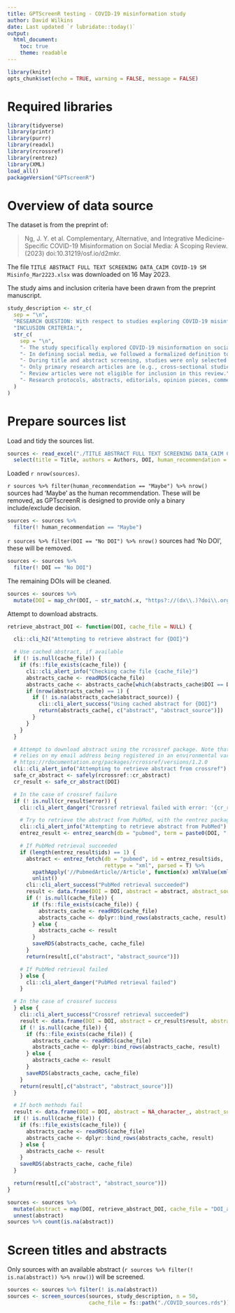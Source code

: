 ```yaml
---
title: GPTScreenR testing - COVID-19 misinformation study
author: David Wilkins
date: Last updated `r lubridate::today()`
output:
  html_document:
    toc: true
    theme: readable
---
```


```r
library(knitr)
opts_chunk$set(echo = TRUE, warning = FALSE, message = FALSE)
```

# Required libraries

```r
library(tidyverse)
library(printr)
library(purrr)
library(readxl)
library(rcrossref)
library(rentrez)
library(XML)
load_all()
packageVersion("GPTscreenR")
```

# Overview of data source

The dataset is from the preprint of:

> Ng, J. Y. et al. Complementary, Alternative, and Integrative Medicine-Specific COVID-19 Misinformation on Social Media: A Scoping Review. (2023) doi:10.31219/osf.io/d2mkr.

The file `TITLE ABSTRACT FULL TEXT SCREENING DATA_CAIM COVID-19 SM Misinfo_Mar2223.xlsx` was downloaded on 16 May 2023.

The study aims and inclusion criteria have been drawn from the preprint manuscript.

```r
study_description <- str_c(
  sep = "\n",
  "RESEARCH QUESTION: With respect to studies exploring COVID-19 misinformation on social media, how many of them make mention of complementary, alternative, and integrative medicine (CAIM) and what do they report about these therapies?",
  "INCLUSION CRITERIA:",
  str_c(
    sep = "\n",
    "- The study specifically explored COVID-19 misinformation on social media",
    "- In defining social media, we followed a formalized definition to remove ambiguity when determining study eligibility. Obar and Wildman, define social media by the following four characteristics: '1) social media services are (currently) applications that are Web 2.0 Internet-based; 2) the lifeblood of social media is user-generated content; 3) for a site or app designed and maintained by a social media service, individuals and groups create user-specific profiles, and; 4) the development of social networks online by connecting a profile with those of other individuals and/or groups is facilitated by social media services.'",
    "- During title and abstract screening, studies were only selected for inclusion if the information provided in the title or abstract indicated that the study specifically explored COVID-19 misinformation on social media. This meant that a study was considered eligible regardless of whether CAIM was discussed in the article’s full text. This decision was made to avoid excluding relevant articles that include CAIM discussion in the full text, but not within the title or abstract.",
    "- Only primary research articles are (e.g., cross-sectional studies, descriptive analyses, questionnaire based studies, etc.) were considered and included in this scoping review.",
    "- Review articles were not eligible for inclusion in this review.",
    "- Research protocols, abstracts, editorials, opinion pieces, commentaries, and any non-English texts were not eligible for inclusion in this scoping review."
  )
)
```

# Prepare sources list

Load and tidy the sources list.

```r
sources <- read_excel("./TITLE ABSTRACT FULL TEXT SCREENING DATA_CAIM COVID-19 SM Misinfo_Mar2223.xlsx", sheet = "Title & Abstract Screening", range = "A2:G673") %>%
  select(title = Title, authors = Authors, DOI, human_recommendation = `Final Decision`)
```

Loaded `r nrow(sources)`.

`r sources %>% filter(human_recommendation == "Maybe") %>% nrow()` sources had 'Maybe' as the human recommendation. These will be removed, as GPTscreenR is designed to provide only a binary include/exclude decision.

```r
sources <- sources %>%
  filter(! human_recommendation == "Maybe")
```

`r sources %>% filter(DOI == "No DOI") %>% nrow()` sources had 'No DOI', these will be removed.

```r
sources <- sources %>%
  filter(! DOI == "No DOI")
```

The remaining DOIs will be cleaned.

```r
sources <- sources %>%
  mutate(DOI = map_chr(DOI, ~ str_match(.x, "https?://(dx\\.)?doi\\.org/(?<doi>.+)")[1,"doi"]))
```

Attempt to download abstracts.

```r
retrieve_abstract_DOI <- function(DOI, cache_file = NULL) {

  cli::cli_h2("Attempting to retrieve abstract for {DOI}")

  # Use cached abstract, if available
  if (! is.null(cache_file)) {
    if (fs::file_exists(cache_file)) {
      cli::cli_alert_info("Checking cache file {cache_file}")
      abstracts_cache <- readRDS(cache_file)
      abstracts_cache <- abstracts_cache[which(abstracts_cache$DOI == DOI), ]
      if (nrow(abstracts_cache) == 1) {
        if (! is.na(abstracts_cache$abstract_source)) {
          cli::cli_alert_success("Using cached abstract for {DOI}")
          return(abstracts_cache[, c("abstract", "abstract_source")])
        }
      }
    }
  }

  # Attempt to download abstract using the rcrossref package. Note that this
  # relies on my email address being registered in an environmental variable; see
  # https://rdocumentation.org/packages/rcrossref/versions/1.2.0
  cli::cli_alert_info("Attempting to retrieve abstract from crossref")
  safe_cr_abstract <- safely(rcrossref::cr_abstract)
  cr_result <- safe_cr_abstract(DOI)

  # In the case of crossref failure
  if (! is.null(cr_result$error)) {
    cli::cli_alert_danger("Crossref retrieval failed with error: '{cr_result$error$message}'")

    # Try to retrieve the abstract from PubMed, with the rentrez package
    cli::cli_alert_info("Attempting to retrieve abstract from PubMed")
    entrez_result <- entrez_search(db = "pubmed", term = paste0(DOI, "[doi]"))

    # If PubMed retrieval succeeded
    if (length(entrez_result$ids) == 1) {
      abstract <- entrez_fetch(db = "pubmed", id = entrez_result$ids, 
                               rettype = "xml", parsed = T) %>%
        xpathApply('//PubmedArticle//Article', function(x) xmlValue(xmlChildren(x)$Abstract)) %>%
        unlist()
      cli::cli_alert_success("PubMed retrieval succeeded")
      result <- data.frame(DOI = DOI, abstract = abstract, abstract_source = "pubmed")
      if (! is.null(cache_file)) {
        if (fs::file_exists(cache_file)) {
          abstracts_cache <- readRDS(cache_file)
          abstracts_cache <- dplyr::bind_rows(abstracts_cache, result)
        } else {
          abstracts_cache <- result
        }
        saveRDS(abstracts_cache, cache_file)
      }
      return(result[,c("abstract", "abstract_source")])

    # If PubMed retrieval failed
    } else {
      cli::cli_alert_danger("PubMed retrieval failed")
    }

  # In the case of crossref success
  } else {
    cli::cli_alert_success("Crossref retrieval succeeded")
    result <- data.frame(DOI = DOI, abstract = cr_result$result, abstract_source = "crossref")
    if (! is.null(cache_file)) {
      if (fs::file_exists(cache_file)) {
        abstracts_cache <- readRDS(cache_file)
        abstracts_cache <- dplyr::bind_rows(abstracts_cache, result)
      } else {
        abstracts_cache <- result
      }
      saveRDS(abstracts_cache, cache_file)
    }
    return(result[,c("abstract", "abstract_source")])
  }

  # If both methods fail
  result <- data.frame(DOI = DOI, abstract = NA_character_, abstract_source = "failed")
  if (! is.null(cache_file)) {
    if (fs::file_exists(cache_file)) {
      abstracts_cache <- readRDS(cache_file)
      abstracts_cache <- dplyr::bind_rows(abstracts_cache, result)
    } else {
      abstracts_cache <- result
    }
    saveRDS(abstracts_cache, cache_file)
  }

  return(result[,c("abstract", "abstract_source")])
}

sources <- sources %>%
  mutate(abstract = map(DOI, retrieve_abstract_DOI, cache_file = "DOI_abstracts_cache.rds")) %>%
  unnest(abstract)
sources %>% count(is.na(abstract))
```

# Screen titles and abstracts

Only sources with an available abstract (`r sources %>% filter(! is.na(abstract)) %>% nrow()`) will be screened.

```r
sources <- sources %>% filter(! is.na(abstract))
sources <- screen_sources(sources, study_description, n = 50,
                          cache_file = fs::path("./COVID_sources.rds"))
```
